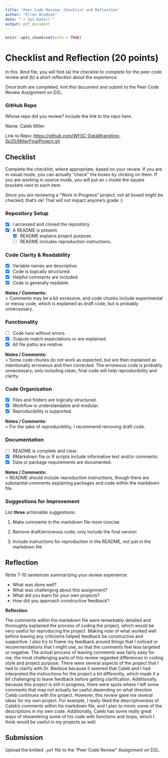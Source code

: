 ```yaml
---
title: 'Peer Code Review: Checklist and Reflection'
author: "Ellen Bledsoe"
date: "`r Sys.Date()`"
output: pdf_document
---
```


```r
knitr::opts_chunk$set(echo = TRUE)
```

# Checklist and Reflection (20 points)

In this .Rmd file, you will find (a) the checklist to complete for the peer code review and (b) a short reflection about the experience.

Once both are completed, knit this document and submit to the Peer Code Review Assignment on D2L.

### GitHub Repo

Whose repo did you review? Include the link to the repo here.

Name: Caleb Miller

Link to Repo: <https://github.com/WFSC-DataWrangling-Sp25/MillerFinalProject.git>

## Checklist

Complete the checklist, where appropriate, based on your review. If you are in visual mode, you can actually "check" the boxes by clicking on them. If you are working in source mode, you will put an `x` inside the square brackets next to each item.

Since you are reviewing a "Work in Progress" project, not all boxed might be checked; that's ok! That will not impact anyone's grade :)

### Repository Setup

-   [x] I accessed and cloned the repository.
-   [x] A README is present.
    -   [x] README explains project purpose.
    -   [ ] README includes reproduction instructions.

### Code Clarity & Readability

-   [x] Variable names are descriptive.
-   [x] Code is logically structured.
-   [x] Helpful comments are included.
-   [x] Code is generally readable.

**Notes / Comments:**\
\> Comments may be a bit excessive, and code chunks include experimental or messy code, which is explained as draft code, but is probably unnecessary.

### Functionality

-   [ ] Code runs without errors.
-   [x] Outputs match expectations or are explained.
-   [x] All file paths are relative.

**Notes / Comments:**\
\> Some code chunks do not work as expected, but are then explained as intentionally erroneous and then corrected. The erroneous code is probably unnecessary; only including clean, final code will help reproducibility and clarity.

### Code Organization

-   [x] Files and folders are logically structured.
-   [x] Workflow is understandable and modular.
-   [x] Reproducibility is supported.

**Notes / Comments:**\
\> For the sake of reproducibility, I recommend removing draft code.

### Documentation

-   [ ] README is complete and clear.
-   [x] RMarkdown file or R scripts include informative text and/or comments.
-   [x] Data or package requirements are documented.

**Notes / Comments:**\
\> README should include reproduction instructions, though there are substantial comments explaining packages and code within the markdown file.

### Suggestions for Improvement

List **three** actionable suggestions:

1.  Make comments in the markdown file more concise

2.  Remove draft/erroneous code; only include the final version

3.  Include instructions for reproduction in the README, not just in the markdown file

## Reflection

Write 7-10 sentences summarizing your review experience:

-   What was done well?
-   What was challenging about this assignment?
-   What did you learn for your own projects?
-   How did you approach constructive feedback?

**Reflection**:

The comments within the markdown file were remarkably detailed and thoroughly explained the process of coding the project, which would be very useful for reproducing the project. Making note of what worked well before leaving any criticisms helped feedback be constructive and supportive. I also try to frame my feedback around things that I noticed or recommendations that I might use, so that the comments feel less targeted or negative. The actual process of leaving comments was fairly easy for me; the most challenging parts of this review regarded differences in coding style and project purpose. There were several aspects of the project that I had to clarify with Dr. Bledsoe because it seemed that Caleb and I had interpreted the instructions for the project a bit differently, which made it a bit challenging to leave feedback before getting clarification. Additionally, because this project is still in progress, there were spots where I left some comments that may not actually be useful depending on what direction Caleb continues with the project. However, this review gave me several ideas for my own project. For example, I really liked the descriptiveness of Caleb's comments within his markdown file, and I plan to mimic some of the descriptions in my own code. Additionally, Caleb has some really great ways of streamlining some of his code with functions and loops, which I think would be useful in my projects as well.

## Submission

Upload the knitted `.pdf` file to the "Peer Code Review" Assignment on D2L.
